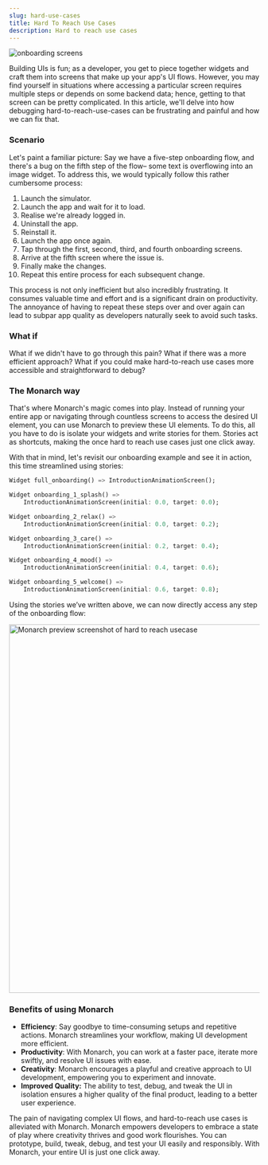```yaml
---
slug: hard-use-cases
title: Hard To Reach Use Cases
description: Hard to reach use cases
---
```



<img alt="onboarding screens" src={onboarding} />

Building UIs is fun; as a developer, you get to piece together widgets and craft them into screens that make up your app's UI flows. However, you may find yourself in situations where accessing a particular screen requires multiple steps or depends on some backend data; hence, getting to that screen can be pretty complicated. In this article, we'll delve into how debugging hard-to-reach-use-cases can be frustrating and painful and how we can fix that.

### Scenario

Let's paint a familiar picture: Say we have a five-step onboarding flow, and there's a bug on the fifth step of the flow– some text is overflowing into an image widget. To address this, we would typically follow this rather cumbersome process:

1. Launch the simulator.
2. Launch the app and wait for it to load.
3. Realise we're already logged in.
4. Uninstall the app.
5. Reinstall it.
6. Launch the app once again.
7. Tap through the first, second, third, and fourth onboarding screens.
8. Arrive at the fifth screen where the issue is.
9. Finally make the changes.
10. Repeat this entire process for each subsequent change.

This process is not only inefficient but also incredibly frustrating. It consumes valuable time and effort and is a significant drain on productivity. The annoyance of having to repeat these steps over and over again can lead to subpar app quality as developers naturally seek to avoid such tasks.

### What if

What if we didn't have to go through this pain? What if there was a more efficient approach? What if you could make hard-to-reach use cases more accessible and straightforward to debug?

### The Monarch way

That's where Monarch's magic comes into play. Instead of running your entire app or navigating through countless screens to access the desired UI element, you can use Monarch to preview these UI elements. To do this, all you have to do is isolate your widgets and write stories for them. Stories act as shortcuts, making the once hard to reach use cases just one click away.

With that in mind, let's revisit our onboarding example and see it in action, this time streamlined using stories:

```dart
Widget full_onboarding() => IntroductionAnimationScreen();

Widget onboarding_1_splash() =>
    IntroductionAnimationScreen(initial: 0.0, target: 0.0);

Widget onboarding_2_relax() =>
    IntroductionAnimationScreen(initial: 0.0, target: 0.2);

Widget onboarding_3_care() =>
    IntroductionAnimationScreen(initial: 0.2, target: 0.4);

Widget onboarding_4_mood() =>
    IntroductionAnimationScreen(initial: 0.4, target: 0.6);

Widget onboarding_5_welcome() =>
    IntroductionAnimationScreen(initial: 0.6, target: 0.8);
```

Using the stories we’ve written above, we can now directly access any step of the onboarding flow:

<div className="docs-into">
  <img
    className="docs-screenshot macos"
    alt="Monarch preview screenshot of hard to reach usecase"
    src={hard_case_screen}
    width="740px"
  />
</div>

### Benefits of using Monarch

- **Efficiency**: Say goodbye to time-consuming setups and repetitive actions. Monarch streamlines your workflow, making UI development more efficient.
- **Productivity**: With Monarch, you can work at a faster pace, iterate more swiftly, and resolve UI issues with ease.
- **Creativity**: Monarch encourages a playful and creative approach to UI development, empowering you to experiment and innovate.
- **Improved Quality:** The ability to test, debug, and tweak the UI in isolation ensures a higher quality of the final product, leading to a better user experience.

The pain of navigating complex UI flows, and hard-to-reach use cases is alleviated with Monarch. Monarch empowers developers to embrace a state of play where creativity thrives and good work flourishes. You can prototype, build, tweak, debug, and test your UI easily and responsibly. With Monarch, your entire UI is just one click away.
